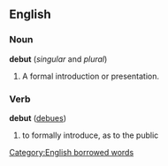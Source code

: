 ==English==

===Noun===
'''debut''' (''singular'' and ''plural'')
# A formal introduction or presentation.

===Verb===
'''debut'''  ([[debues]])
# to formally introduce, as to the public

[[Category:English borrowed words]]